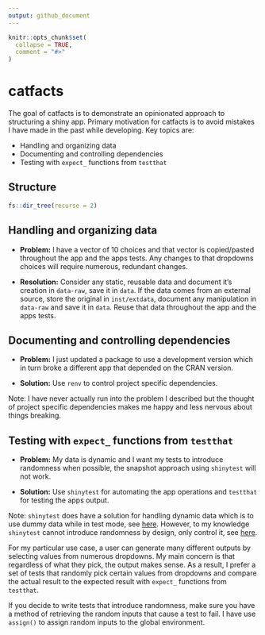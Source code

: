 ```yaml
---
output: github_document
---
```


<!-- README.md is generated from README.Rmd. Please edit that file -->

```r
knitr::opts_chunk$set(
  collapse = TRUE,
  comment = "#>"
)
```

# catfacts

<!-- badges: start -->
<!-- badges: end -->

The goal of catfacts is to demonstrate an opinionated approach to structuring a shiny app. Primary motivation for catfacts is to avoid mistakes I have made in the past while developing. Key topics are:

* Handling and organizing data
* Documenting and controlling dependencies
* Testing with `expect_` functions from `testthat`

## Structure

```r
fs::dir_tree(recurse = 2)
```

## Handling and organizing data

* **Problem:** I have a vector of 10 choices and that vector is copied/pasted throughout the app and the apps tests. Any changes to that dropdowns choices will require numerous, redundant changes.

* **Resolution:** Consider any static, reusable data and document it's creation in `data-raw`, save it in `data`. If the data comes from an external source, store the original in `inst/extdata`, document any manipulation in `data-raw` and save it in `data`. Reuse that data throughout the app and the apps tests.

## Documenting and controlling dependencies

* **Problem:** I just updated a package to use a development version which in turn broke a different app that depended on the CRAN version.

* **Solution:** Use `renv` to control project specific dependencies. 

Note: I have never actually run into the problem I described but the thought of project specific dependencies makes me happy and less nervous about things breaking.

## Testing with `expect_` functions from `testthat`

* **Problem:** My data is dynamic and I want my tests to introduce randomness when possible, the snapshot approach using `shinytest` will not work.

* **Solution:** Use `shinytest` for automating the app operations and `testthat` for testing the apps output.

Note: `shinytest` does have a solution for handling dynamic data which is to use dummy data while in test mode, see [here](https://rstudio.github.io/shinytest/articles/in-depth.html#dealing-with-dynamic-data). However, to my knowledge `shinytest` cannot introduce randomness by design, only control it, see [here](https://rstudio.github.io/shinytest/articles/in-depth.html#controlling-randomness). 

For my particular use case, a user can generate many different outputs by selecting values from numerous dropdowns. My main concern is that regardless of what they pick, the output makes sense. As a result, I prefer a set of tests that randomly pick certain values from dropdowns and compare the actual result to the expected result with `expect_` functions from `testthat`.

If you decide to write tests that introduce randomness, make sure you have a method of retrieving the random inputs that cause a test to fail. I have use `assign()` to assign random inputs to the global environment.
